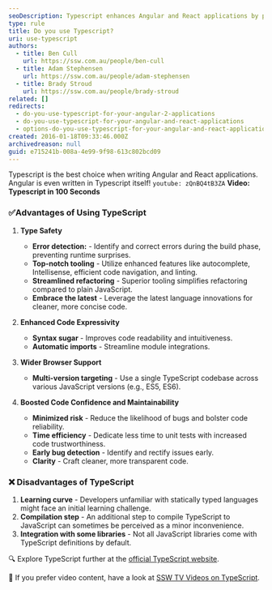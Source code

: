 ```yaml
---
seoDescription: Typescript enhances Angular and React applications by providing type safety, improved tooling, and wider browser support.
type: rule
title: Do you use Typescript?
uri: use-typescript
authors:
  - title: Ben Cull
    url: https://ssw.com.au/people/ben-cull
  - title: Adam Stephensen
    url: https://ssw.com.au/people/adam-stephensen
  - title: Brady Stroud
    url: https://ssw.com.au/people/brady-stroud
related: []
redirects:
  - do-you-use-typescript-for-your-angular-2-applications
  - do-you-use-typescript-for-your-angular-and-react-applications
  - options-do-you-use-typescript-for-your-angular-and-react-applications
created: 2016-01-18T09:33:46.000Z
archivedreason: null
guid: e715241b-008a-4e99-9f98-613c802bcd09
---
```


Typescript is the best choice when writing Angular and React applications. Angular is even written in Typescript itself!
`youtube: zQnBQ4tB3ZA`
**Video: Typescript in 100 Seconds**

### ✅Advantages of Using TypeScript

1. **Type Safety**

   - **Error detection:** - Identify and correct errors during the build phase, preventing runtime surprises.
   - **Top-notch tooling** - Utilize enhanced features like autocomplete, Intellisense, efficient code navigation, and linting.
   - **Streamlined refactoring** - Superior tooling simplifies refactoring compared to plain JavaScript.
   - **Embrace the latest** - Leverage the latest language innovations for cleaner, more concise code.

2. **Enhanced Code Expressivity**

   - **Syntax sugar** - Improves code readability and intuitiveness.
   - **Automatic imports** - Streamline module integrations.

3. **Wider Browser Support**

   - **Multi-version targeting** - Use a single TypeScript codebase across various JavaScript versions (e.g., ES5, ES6).

4. **Boosted Code Confidence and Maintainability**
   - **Minimized risk** - Reduce the likelihood of bugs and bolster code reliability.
   - **Time efficiency** - Dedicate less time to unit tests with increased code trustworthiness.
   - **Early bug detection** - Identify and rectify issues early.
   - **Clarity** - Craft cleaner, more transparent code.

### ❌ Disadvantages of TypeScript

1. **Learning curve** - Developers unfamiliar with statically typed languages might face an initial learning challenge.
2. **Compilation step** - An additional step to compile TypeScript to JavaScript can sometimes be perceived as a minor inconvenience.
3. **Integration with some libraries** - Not all JavaScript libraries come with TypeScript definitions by default.

🔍 Explore TypeScript further at the [official TypeScript website](https://www.typescriptlang.org/).

🎥 If you prefer video content, have a look at [SSW TV Videos on TypeScript](https://tv.ssw.com/tag/typescript).
